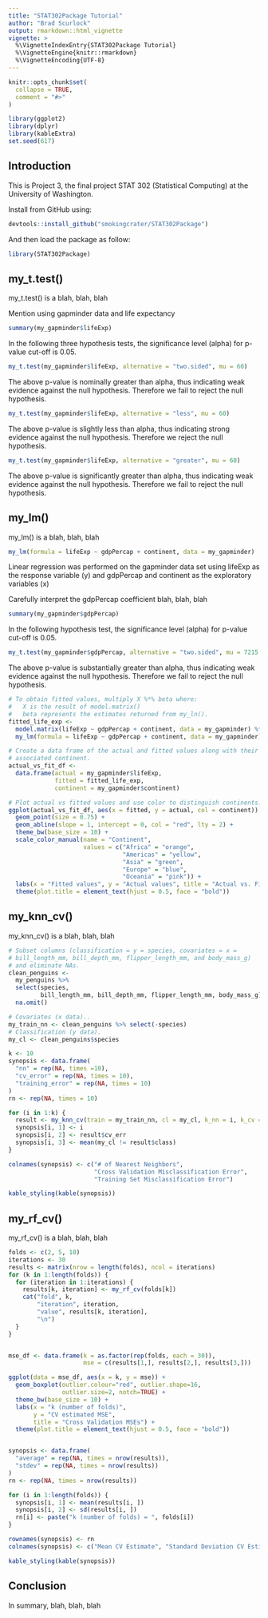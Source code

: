 ```yaml
---
title: "STAT302Package Tutorial"
author: "Brad Scurlock"
output: rmarkdown::html_vignette
vignette: >
  %\VignetteIndexEntry{STAT302Package Tutorial}
  %\VignetteEngine{knitr::rmarkdown}
  %\VignetteEncoding{UTF-8}
---
```


<!--- Begin styling code. --->
<style type="text/css">
/* Whole document: */
/*
body{
  font-family: "Palatino Linotype", "Book Antiqua", Palatino, serif;
  font-size: 12pt;
}
*/
h1.title {
  font-size: 38px;
  text-align: center;
}
h4.author {
  font-size: 18px;
  text-align: center;
}
</style>
<!--- End styling code. --->

```r
knitr::opts_chunk$set(
  collapse = TRUE,
  comment = "#>"
)
```

```r
library(ggplot2)
library(dplyr)
library(kableExtra)
set.seed(617)
```

## **Introduction**

This is Project 3, the final project STAT 302 (Statistical Computing) at the University of Washington.

Install from GitHub using:

```r
devtools::install_github("smokingcrater/STAT302Package")
```

And then load the package as follow:

```r
library(STAT302Package)
```

## **my_t.test()**

my_t.test() is a blah, blah, blah

Mention using gapminder data and life expectancy

```r
summary(my_gapminder$lifeExp)
```

In the following three hypothesis tests, the significance level (alpha) for p-value cut-off is 0.05.

```r
my_t.test(my_gapminder$lifeExp, alternative = "two.sided", mu = 60)
```

The above p-value is nominally greater than alpha, thus indicating weak evidence against the null hypothesis.  Therefore we fail to reject the null hypothesis.

```r
my_t.test(my_gapminder$lifeExp, alternative = "less", mu = 60)
```

The above p-value is slightly less than alpha, thus indicating strong evidence against the null hypothesis.  Therefore we reject the null hypothesis.

```r
my_t.test(my_gapminder$lifeExp, alternative = "greater", mu = 60)
```

The above p-value is significantly greater than alpha, thus indicating weak evidence against the null hypothesis.  Therefore we fail to reject the null hypothesis.

## **my_lm()**

my_lm() is a blah, blah, blah

```r
my_lm(formula = lifeExp ~ gdpPercap + continent, data = my_gapminder)
```

Linear regression was performed on the gapminder data set using lifeExp as the response variable (y) and gdpPercap and continent as the exploratory variables (x)

Carefully interpret the gdpPercap coefficient blah, blah, blah

```r
summary(my_gapminder$gdpPercap)
```

In the following hypothesis test, the significance level (alpha) for p-value cut-off is 0.05.

```r
my_t.test(my_gapminder$gdpPercap, alternative = "two.sided", mu = 7215.3)
```

The above p-value is substantially greater than alpha, thus indicating weak evidence against the null hypothesis.  Therefore we fail to reject the null hypothesis.

```r
# To obtain fitted values, multiply X %*% beta where:
#   X is the result of model.matrix()
#   beta represents the estimates returned from my_ln().
fitted_life_exp <-
  model.matrix(lifeExp ~ gdpPercap + continent, data = my_gapminder) %*%
  my_lm(formula = lifeExp ~ gdpPercap + continent, data = my_gapminder)[, 1]

# Create a data frame of the actual and fitted values along with their
# associated continent.
actual_vs_fit_df <-
  data.frame(actual = my_gapminder$lifeExp,
             fitted = fitted_life_exp,
             continent = my_gapminder$continent)

# Plot actual vs fitted values and use color to distinguish continents.
ggplot(actual_vs_fit_df, aes(x = fitted, y = actual, col = continent)) +
  geom_point(size = 0.75) +
  geom_abline(slope = 1, intercept = 0, col = "red", lty = 2) +
  theme_bw(base_size = 10) +
  scale_color_manual(name = "Continent",
                     values = c("Africa" = "orange",
                                "Americas" = "yellow",
                                "Asia" = "green",
                                "Europe" = "blue",
                                "Oceania" = "pink")) +
  labs(x = "Fitted values", y = "Actual values", title = "Actual vs. Fitted") +
  theme(plot.title = element_text(hjust = 0.5, face = "bold"))
```

## **my_knn_cv()**

my_knn_cv() is a blah, blah, blah

```r
# Subset columns (classification = y = species, covariates = x =
# bill_length_mm, bill_depth_mm, flipper_length_mm, and body_mass_g)
# and eliminate NAs.
clean_penguins <-
  my_penguins %>%
  select(species,
         bill_length_mm, bill_depth_mm, flipper_length_mm, body_mass_g) %>%
  na.omit()

# Covariates (x data)..
my_train_nn <- clean_penguins %>% select(-species)
# Classification (y data).
my_cl <- clean_penguins$species

k <- 10
synopsis <- data.frame(
  "nn" = rep(NA, times =10),
  "cv_error" = rep(NA, times = 10),
  "training_error" = rep(NA, times = 10)
)
rn <- rep(NA, times = 10)

for (i in 1:k) {
  result <- my_knn_cv(train = my_train_nn, cl = my_cl, k_nn = i, k_cv = 5)
  synopsis[i, 1] <- i
  synopsis[i, 2] <- result$cv_err
  synopsis[i, 3] <- mean(my_cl != result$class)
}

colnames(synopsis) <- c("# of Nearest Neighbors",
                        "Cross Validation Misclassification Error",
                        "Training Set Misclassification Error")

kable_styling(kable(synopsis))
```

## **my_rf_cv()**

my_rf_cv() is a blah, blah, blah

```r
folds <- c(2, 5, 10)
iterations <- 30
results <- matrix(nrow = length(folds), ncol = iterations)
for (k in 1:length(folds)) {
  for (iteration in 1:iterations) {
    results[k, iteration] <- my_rf_cv(folds[k])
    cat("fold", k,
        "iteration", iteration,
        "value", results[k, iteration],
        "\n")
  }
}


mse_df <- data.frame(k = as.factor(rep(folds, each = 30)),
                     mse = c(results[1,], results[2,], results[3,]))

ggplot(data = mse_df, aes(x = k, y = mse)) +
  geom_boxplot(outlier.colour="red", outlier.shape=16,
               outlier.size=2, notch=TRUE) +
  theme_bw(base_size = 10) +
  labs(x = "k (number of folds)",
       y = "CV estimated MSE",
       title = "Cross Validation MSEs") +
  theme(plot.title = element_text(hjust = 0.5, face = "bold"))


synopsis <- data.frame(
  "average" = rep(NA, times = nrow(results)),
  "stdev" = rep(NA, times = nrow(results))
)
rn <- rep(NA, times = nrow(results))

for (i in 1:length(folds)) {
  synopsis[i, 1] <- mean(results[i, ])
  synopsis[i, 2] <- sd(results[i, ])
  rn[i] <- paste("k (number of folds) = ", folds[i])
}

rownames(synopsis) <- rn
colnames(synopsis) <- c("Mean CV Estimate", "Standard Deviation CV Estimate")

kable_styling(kable(synopsis))
```

## **Conclusion**

In summary, blah, blah, blah
